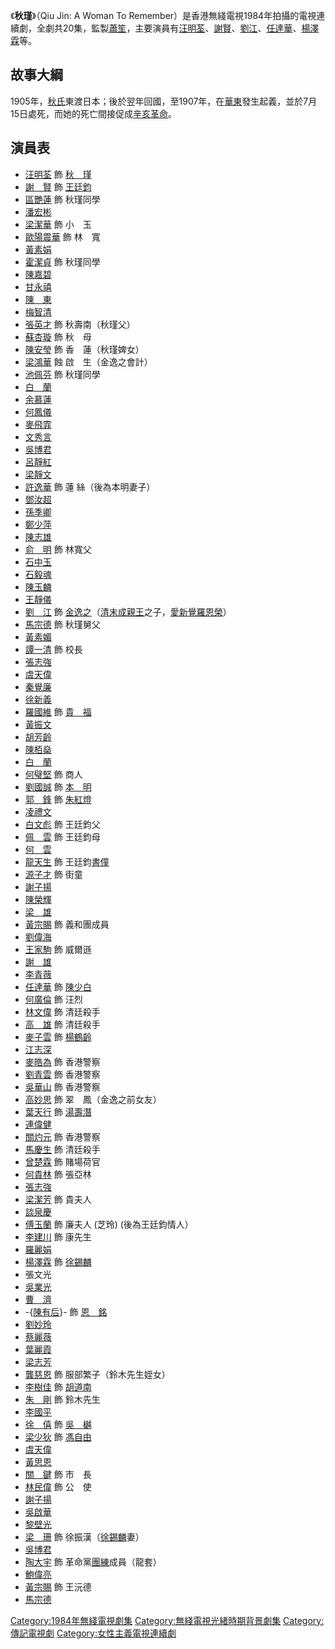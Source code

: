 {{無綫劇集
| 中文劇名=秋瑾
| 英文劇名=Qiu Jin: A Woman To Remember
| 圖像=秋瑾tvb.jpg
| 製作年份=1984年
| 海外推出日期=
| 翡翠台首播日期=1984年8月20日
| 翡翠台首播時間=
| 監製=[[蕭笙|蕭笙]]
| 編導=[[梁材遠|梁材遠]]、[[余凱榮|余凱榮]]、[[關偉文|關偉文]]、[[袁仁康|袁仁康]]
| 製作統籌=[[楊紹鴻|楊紹鴻]]
| 助理編導=[[李翰韜|李翰韜]]、[[曾淑貞|曾淑貞]]、[[何卓榮|何卓榮]]、[[區德輝|區德輝]]
| 編審=[[胡沙_(編劇)|胡　沙]]
| 編劇={{nowrap|[[周少文|周少文]]、[[鄧特希|鄧特希]]、[[葉廣蔭|葉廣蔭]]、[[李堅松|李堅松]]、<br>[[胡沙_(編劇)|胡　沙]]}}
| 集數=20
| 劇種=
| 製作公司=[[電視廣播有限公司|電視廣播有限公司]]
| 主演=[[汪明荃|汪明荃]]、[[謝賢|謝賢]]、[[劉江_(香港)|劉江]]、[[任達華|任達華]]、<br>[[楊澤霖|楊澤霖]]
| 主題曲=秋風秋雨
| 作曲=[[顧嘉煇|顧嘉煇]]
| 填詞=[[鄧偉雄|鄧偉雄]]
| 主唱=[[汪明荃|汪明荃]]
| 插曲=「無愧少年時」、「劍舞」[[汪明荃|汪明荃]]
}}
《'''秋瑾'''》（Qiu Jin: A Woman To Remember）是香港無綫電視1984年拍攝的電視連續劇，全劇共20集，監製[[蕭笙|蕭笙]]，主要演員有[[汪明荃|汪明荃]]、[[謝賢|謝賢]]、[[劉江_(香港)|劉江]]、[[任達華|任達華]]、[[楊澤霖|楊澤霖]]等。

==故事大綱==
1905年，[[秋瑾|秋氏]]東渡日本；後於翌年回國，至1907年，在[[華東|華東]]發生起義，並於7月15日處死，而她的死亡間接促成[[辛亥革命|辛亥革命]]。

==演員表==
*[[汪明荃|汪明荃]] 飾 [[秋瑾|秋　瑾]]
*[[謝賢|謝　賢]] 飾 [[王廷鈞|王廷鈞]]
*[[區艷蓮|區艷蓮]] 飾 秋瑾同學
*[[潘宏彬|潘宏彬]]
*[[梁潔華_(演員)|梁潔華]] 飾 小　玉
*[[歐陽震華|歐陽震華]] 飾 林　寬
*[[黃素娟|黃素娟]]
*[[霍潔貞|霍潔貞]]  飾 秋瑾同學
*[[陳嘉碧|陳嘉碧]]
*[[甘永禧|甘永禧]]
*[[陳東_(香港演員)|陳　東]]
*[[梅智清|梅智清]]
*[[張英才|張英才]] 飾 秋壽南（秋瑾父）
*[[蘇杏璇|蘇杏璇]] 飾 秋　母
*[[陳安瑩|陳安瑩]] 飾 香　蓮（秋瑾婢女）
*[[梁鴻華|梁鴻華]] 蝕 啟　生（金逸之會計）
*[[池佩芬|池佩芬]] 飾 秋瑾同學
*[[白蘭|白　蘭]]
*[[余慕蓮|余慕蓮]]
*[[何鳳儀|何鳳儀]]
*[[麥飛霏|麥飛霏]]
*[[文秀言|文秀言]]
*[[吳博君|吳博君]]
*[[呂靜紅|呂靜紅]]
*[[梁靜文|梁靜文]]
*[[許逸華|許逸華]] 飾 蓮 絲（後為本明妻子）
*[[鄧汝超|鄧汝超]]
*[[孫季卿|孫季卿]] 
*[[鄭少萍|鄭少萍]]
*[[陳志雄|陳志雄]]
*[[俞明|俞　明]] 飾 林寬父
*[[石中玉|石中玉]]
*[[石毅魂|石毅魂]]
*[[陳玉麟|陳玉麟]]
*[[王靜儀|王靜儀]]
*[[劉江_(香港)|劉　江]] 飾 [[金逸之|金逸之]]（[[清朝|清末]][[成親王|成親王]]之子，[[愛新覺羅恩榮|愛新覺羅恩榮]]）
*[[馬宗德|馬宗德]] 飾 秋瑾舅父
*[[黃素媚|黃素媚]]
*[[譚一清|譚一清]] 飾 校長
*[[張志強_(演員)|張志強]]
*[[虞天偉|虞天偉]]
*[[秦覺廉|秦覺廉]]
*[[徐新義|徐新義]]
*[[羅國維|羅國維]] 飾 [[貴福|貴　福]]
*[[黃振文|黃振文]]
*[[胡芳齡|胡芳齡]]
*[[陳栢燊|陳栢燊]]
*[[白蘭|白　蘭]]
*[[何璧堅|何璧堅]] 飾 商人
*[[劉國誠|劉國誠]] 飾 [[本明和尚|本　明]]
*[[郭鋒_(演員)|郭　鋒]] 飾 [[朱紅燈|朱紅燈]]
*[[凌禮文|凌禮文]]
*[[白文彪|白文彪]] 飾 王廷鈞父
*[[佩雲|佩　雲]] 飾 王廷鈞母
*[[何雲|何　雲]]
*[[龍天生|龍天生]] 飾 王廷鈞[[書僮|書僮]]
*[[源子才|源子才]] 飾 街童
*[[謝子揚|謝子揚]]
*[[陳榮輝|陳榮輝]]
*[[梁雄|梁　雄]]
*[[黃宗賜|黃宗賜]] 飾 義和團成員
*[[劉偉海|劉偉海]]
*[[王家駒|王家駒]] 飾 威爾遜
*[[謝雄|謝　雄]]
*[[李青薇|李青薇]]
*[[任達華|任達華]] 飾 [[陳少白|陳少白]]
*[[何廣倫|何廣倫]] 飾 汪烈
*[[林文偉|林文偉]] 飾 清廷殺手
*[[高雄_(演員)|高　雄]] 飾 清廷殺手
*[[麥子雲|麥子雲]] 飾 [[楊鶴齡|楊鶴齡]]
*[[江志深|江志深]]
*[[麥皓為|麥皓為]] 飾 香港警察 
*[[劉青雲|劉青雲]] 飾 香港警察 
*[[吳華山|吳華山]] 飾 香港警察 
*[[高妙思|高妙思]] 飾 翠　鳳（金逸之前女友）
*[[葉天行|葉天行]] 飾 [[湯壽潛|湯壽潛]]
*[[連偉健|連偉健]]
*[[關灼元|關灼元]] 飾 香港警察 
*[[馬慶生|馬慶生]] 飾 清廷殺手
*[[曾楚霖|曾楚霖]] 飾 賭場荷官
*[[何貴林|何貴林]] 飾 張亞林
*[[張志強_(演員)|張志強]]
*[[梁潔芳|梁潔芳]] 飾 貴夫人
*[[談泉慶|談泉慶]]
*[[傅玉蘭|傅玉蘭]] 飾 廉夫人 (芝玲) (後為王廷鈞情人）
*[[李建川|李建川]] 飾 康先生
*[[羅麗娟|羅麗娟]]
*[[楊澤霖|楊澤霖]] 飾 [[徐錫麟|徐錫麟]]
*張文光
*[[吳業光|吳業光]]
*[[曹濟|曹　濟]]
*-{[[陳有后|陳有后]]}- 飾 [[恩銘|恩　銘]]
*[[劉妙玲|劉妙玲]]
*[[蔡麗薇|蔡麗薇]]
*[[葉麗霞|葉麗霞]]
*[[梁志芳|梁志芳]]
*[[龔慈恩|龔慈恩]] 飾 服部繁子（鈴木先生姪女）
*[[李樹佳|李樹佳]] 飾 [[胡道南|胡道南]]
*[[朱剛|朱　剛]] 飾 鈴木先生
*[[李國平_(演員)|李國平]]
*[[徐僖|徐　僖]] 飾 [[吳樾_(革命家)|吳　樾]]
*[[梁少狄|梁少狄]] 飾 [[馮自由|馮自由]]
*[[虞天偉|虞天偉]]
*[[黃思恩|黃思恩]]
*[[關鍵|關　鍵]] 飾 市　長
*[[林民偉|林民偉]] 飾 公　使
*[[謝子揚|謝子揚]]
*[[吳啟華|吳啟華]]
*[[黎壁光|黎壁光]]
*[[梁珊|梁　珊]] 飾 徐振漢（[[徐錫麟|徐錫麟]]妻）
*[[吳博君|吳博君]]
*[[陶大宇|陶大宇]] 飾 革命黨[[團練|團練]]成員（龍套）
*[[鮑偉亮|鮑偉亮]]
*[[黃宗賜|黃宗賜]] 飾 王沅德
*[[馬宗德|馬宗德]]

{{劉青雲}}
{{任達華}}
[[Category:1984年無綫電視劇集|Category:1984年無綫電視劇集]]
[[Category:無綫電視光緒時期背景劇集|Category:無綫電視光緒時期背景劇集]]
[[Category:傳記電視劇|Category:傳記電視劇]]
[[Category:女性主義電視連續劇|Category:女性主義電視連續劇]]